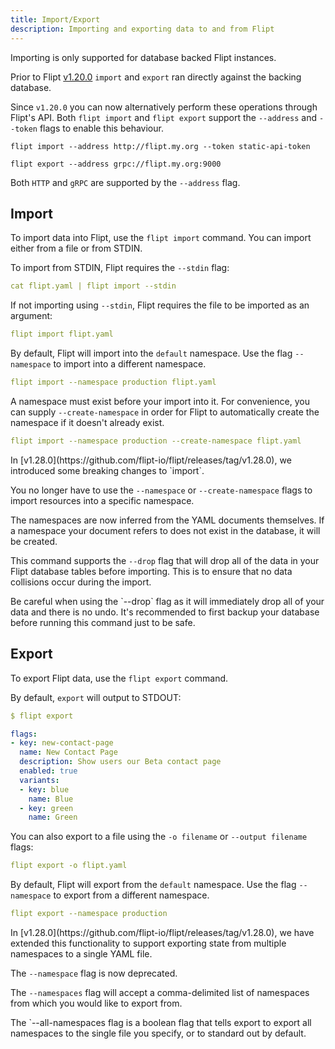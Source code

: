 ```yaml
---
title: Import/Export
description: Importing and exporting data to and from Flipt
---
```


<Note>Importing is only supported for database backed Flipt instances.</Note>

Prior to Flipt [v1.20.0](https://github.com/flipt-io/flipt/releases/tag/v1.20.0) `import` and `export` ran directly against the backing database.

Since `v1.20.0` you can now alternatively perform these operations through Flipt's API.
Both `flipt import` and `flipt export` support the `--address` and `--token` flags to enable this behaviour.

```
flipt import --address http://flipt.my.org --token static-api-token

flipt export --address grpc://flipt.my.org:9000
```

Both `HTTP` and `gRPC` are supported by the `--address` flag.

## Import

To import data into Flipt, use the `flipt import` command. You
can import either from a file or from STDIN.

To import from STDIN, Flipt requires the `--stdin` flag:

```yaml
cat flipt.yaml | flipt import --stdin
```

If not importing using `--stdin`, Flipt requires the file to be imported as an
argument:

```yaml
flipt import flipt.yaml
```

By default, Flipt will import into the `default` namespace.
Use the flag `--namespace` to import into a different namespace.

```yaml
flipt import --namespace production flipt.yaml
```

A namespace must exist before your import into it.
For convenience, you can supply `--create-namespace` in order for Flipt to automatically create the namespace if it doesn't already exist.

```yaml
flipt import --namespace production --create-namespace flipt.yaml
```

<Note>
  In [v1.28.0](https://github.com/flipt-io/flipt/releases/tag/v1.28.0), we introduced some breaking changes to `import`.

  You no longer have to use the `--namespace` or `--create-namespace` flags to import resources into a specific namespace.

  The namespaces are now inferred from the YAML documents themselves. If a namespace your document refers to does not exist in the database, it will be created.
</Note>

This command supports the `--drop` flag that will drop all of the data in your
Flipt database tables before importing. This is to ensure that no data
collisions occur during the import.

<Warning>
  Be careful when using the `--drop` flag as it will immediately drop all of
  your data and there is no undo. It's recommended to first backup your database
  before running this command just to be safe.
</Warning>

## Export

To export Flipt data, use the `flipt export` command.

By default, `export` will output to STDOUT:

```yaml
$ flipt export

flags:
- key: new-contact-page
  name: New Contact Page
  description: Show users our Beta contact page
  enabled: true
  variants:
  - key: blue
    name: Blue
  - key: green
    name: Green
```

You can also export to a file using the `-o filename` or `--output filename`
flags:

```yaml
flipt export -o flipt.yaml
```

By default, Flipt will export from the `default` namespace.
Use the flag `--namespace` to export from a different namespace.

```yaml
flipt export --namespace production
```

<Note>
  In [v1.28.0](https://github.com/flipt-io/flipt/releases/tag/v1.28.0), we have extended this functionality to support exporting state from multiple namespaces to a single YAML file.

  The `--namespace` flag is now deprecated.

  The `--namespaces` flag will accept a comma-delimited list of namespaces from which you would like to export from.

  The `--all-namespaces flag is a boolean flag that tells export to export all namespaces to the single file you specify, or to standard out by default.
</Note>
